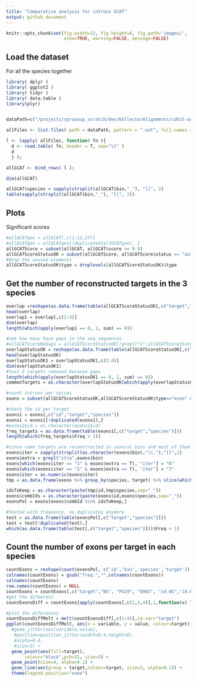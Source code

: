 ```yaml
---
title: "Comparative analysis for introns GCAT"
output: github_document
---
```


```r
knitr::opts_chunk$set(fig.width=12, fig.height=8, fig.path='images/',
                      echo=TRUE, warning=FALSE, message=FALSE)
```

## Load the dataset

For all the species together

```r
library( dplyr )
library( ggplot2 )
library( tidyr )
library( data.table )
library(plyr)


dataPath=c("/projects/spruceup_scratch/dev/KollectorAlignments/cdhit-output4AllTargets/PG29/Scipio2/PeptidesGCAT/ParsedYaml", "/projects/spruceup_scratch/dev/KollectorAlignments/cdhit-output4AllTargets/Q903/Scipio2/PeptidesGCAT/ParsedYaml","/projects/spruceup_scratch/dev/KollectorAlignments/cdhit-output4AllTargets/WS77111/Scipio2/PeptidesGCAT/ParsedYaml")

allFiles <- list.files( path = dataPath, pattern = ".out", full.names = TRUE )

l <- lapply( allFiles, function( fn ){
  d <- read.table( fn, header = T, sep="\t" )
  d
  } );

allGCAT <- bind_rows( l );

dim(allGCAT)

allGCAT$species = sapply(strsplit(allGCAT$bin,"_"), "[[", 2)
table(sapply(strsplit(allGCAT$bin,"_"), "[[", 2))
```

## Plots

Significant scores

```r
#allGCATgen = allGCAT[,c(1:12,27)]
#allGCATgen = allGCATgen[!duplicated(allGCATgen), ]
allGCATScore = subset(allGCAT, allGCAT$score >= 0.9)
allGCATScoreStatusOK = subset(allGCATScore, allGCATScore$status == "auto" | allGCATScore$reason == "mismatches")
#drop the unused elements
allGCATScoreStatusOK$type = droplevels(allGCATScoreStatusOK)$type
```

## Get the number of reconstructed targets in the 3 species
```r
overlap =reshape(as.data.frame(table(allGCATScoreStatusOK[,c("target","species")])),idvar = "target", timevar="species" , direction = "wide" )
head(overlap)
overlap1 = overlap[,c(2:4)]
dim(overlap)
length(which(apply(overlap1 == 0, 1, sum) == 0))

#see how many have gaps in the seq sequences
#allGCATScoreNoGaps = allGCATScoreStatusOK[!grepl("n",allGCATScoreStatusOK$seq),]
overlapStatusOK = reshape(as.data.frame(table(allGCATScoreStatusOK[,c("target","species")])),idvar = "target", timevar="species" , direction = "wide" )
head(overlapStatusOK)
overlapStatusOK1 = overlapStatusOK[,c(2:4)]
dim(overlapStatusOK1)
#lost 2 targets removed because gaps
length(which(apply(overlapStatusOK1 == 0, 1, sum) == 0))
commonTargets = as.character(overlapStatusOK[which(apply(overlapStatusOK1 == 0, 1, sum) == 0),]$target)

#count introns per spices
exons = subset(allGCATScoreStatusOK,allGCATScoreStatusOK$type=="exon" & allGCATScoreStatusOK$target %in% commonTargets)

#check the id per target
exons1 = exons[,c("id","target","species")]
exons1 = exons1[!duplicated(exons1),]
#exons1$id = as.character(exons1$id)
freq_targets = as.data.frame(table(exons1[,c("target","species")]))
length(which(freq_targets$Freq > 1))

#since some targets are reconstructed in several bins and most of them have identical score, select the ones that are assembled earlier
exons$iter = sapply(strsplit(as.character(exons$bin),"\\."),"[[",2)
exons$extra = grepl("xtra",exons$bin) 
exons[which(exons$iter == "1" & exons$extra == T), "iter"] = "6" 
exons[which(exons$iter == "2" & exons$extra == T), "iter"] = "7"
exons$iter = as.numeric(exons$iter)
tmp = as.data.frame(exons %>% group_by(species, target) %>% slice(which.min(iter)))

idsToKeep = as.character(paste(tmp$id,tmp$species,sep="_"))
exons$combIds = as.character(paste(exons$id,exons$species,sep="_"))
exonsPol = exons[exons$combId %in% idsToKeep,]

#tested with frequency, no duplicates anymore
test = as.data.frame(table(exonsPol[,c("target","species")]))
test = test[!duplicated(test),]
which(as.data.frame(table(test[,c("target","species")]))$Freq > 1)
```

## Count the number of exons per target in each species

```r
countExons = reshape(count(exonsPol, c('id','bin','species','target')),idvar = c("target"), timevar="species" , direction = "wide" )
colnames(countExons) = gsub("freq.","",colnames(countExons))
colnames(countExons)
row.names(countExons) = NULL
countExons = countExons[,c("target","WS", "PG29", "Q903", "id.WS","id.PG29","id.Q903","bin.WS","bin.PG29","bin.Q903")]
#get the difeerent
countExonsDiff = countExons[apply(countExons[,c(2,3,4)],1,function(x) length(unique(x)) >1),]

#plot the diferences
countExonsDiffMelt = melt(countExonsDiff[,c(1:4)],id.var="target")
ggplot(countExonsDiffMelt, aes(x = variable, y = value, colour=target)) +
  #geom_jitter(aes(variable,value),
   #position=position_jitter(width=0.4,height=0),
   #alpha=0.4,
   #size=3) +
  geom_point(aes(fill=target), 
       colour="black",pch=21, size=5) + 
  geom_point(size=4, alpha=0.1) +
  geom_line(aes(group = target,colour=target, size=2, alpha=0.1)) + 
  theme(legend.position="none")
```

